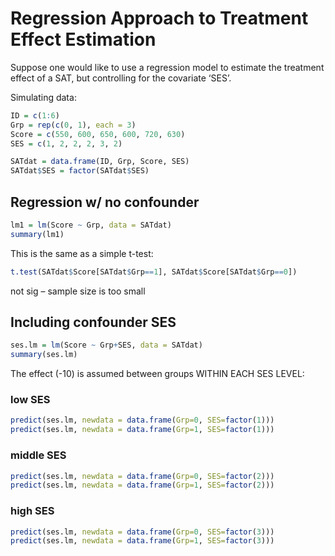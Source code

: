 # Regression Approach to Treatment Effect Estimation

Suppose one would like to use a regression model to estimate the treatment effect of a SAT, but controlling for the covariate 'SES'. 

Simulating data: 

```r
ID = c(1:6)
Grp = rep(c(0, 1), each = 3)
Score = c(550, 600, 650, 600, 720, 630)
SES = c(1, 2, 2, 2, 3, 2)

SATdat = data.frame(ID, Grp, Score, SES)
SATdat$SES = factor(SATdat$SES)
```

## Regression w/ no confounder

```r
lm1 = lm(Score ~ Grp, data = SATdat)
summary(lm1)
```

This is the same as a simple t-test: 

```r
t.test(SATdat$Score[SATdat$Grp==1], SATdat$Score[SATdat$Grp==0])
```

not sig -- sample size is too small

## Including confounder SES

```r
ses.lm = lm(Score ~ Grp+SES, data = SATdat)
summary(ses.lm)
```

The effect (-10) is assumed between groups WITHIN EACH SES LEVEL: 

### low SES 
```r
predict(ses.lm, newdata = data.frame(Grp=0, SES=factor(1)))
predict(ses.lm, newdata = data.frame(Grp=1, SES=factor(1)))
```

### middle SES 
```r
predict(ses.lm, newdata = data.frame(Grp=0, SES=factor(2)))
predict(ses.lm, newdata = data.frame(Grp=1, SES=factor(2)))
```

### high SES 
```r
predict(ses.lm, newdata = data.frame(Grp=0, SES=factor(3)))
predict(ses.lm, newdata = data.frame(Grp=1, SES=factor(3)))
```

